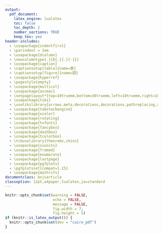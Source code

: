 ```yaml
---
output:
  pdf_document:
    latex_engine: lualatex
    toc: false
    toc_depth: 2
    number_sections: TRUE
    keep_tex: yes
header-includes:
  - \usepackage{indentfirst}
  - \parindent = 1em
  - \usepackage{dcolumn}
  - \newcolumntype{.}{D{.}{.}{-1}}
  - \usepackage{caption}
  - \captionsetup[table]{name=表}
  - \captionsetup[figure]{name=図}
  - \usepackage{hyperref}
  - \pagestyle{empty}
  - \usepackage{multicol}
  - \usepackage{ascmac}
  - \setpagelayout*{top=10truemm,bottom=30truemm,left=10truemm,right=10truemm}
  - \usepackage{tikz}
  - \usetikzlibrary{arrows.meta,decorations,decorations.pathreplacing,arrows}
  - \usepackage{tabstackengine}
  - \usepackage{xcolor}
  - \usepackage{rotating}
  - \usepackage{txfonts}
  - \usepackage{fancybox}
  - \usepackage{dashbox}
  - \usepackage{tcolorbox}
  - \tcbuselibrary{theorems,skins}
  - \usepackage{siunitx}
  - \usepackage{framed}
  - \usepackage{enumerate}
  - \usepackage{lastpage}
  - \usepackage{pgfplots}
  - \pgfplotsset{compat=1.15}
  - \usepackage{mathrsfs}
documentclass: bxjsarticle
classoption: 12pt,a4paper,lualatex,ja=standard
---
```


```r
knitr::opts_chunk$set(warning = FALSE, 
                      echo = FALSE, 
                      message = FALSE,
                      fig.width = 7,
                      fig.height = 5)
if (knitr::is_latex_output()) {
  knitr::opts_chunk$set(dev = "cairo_pdf")
}
```

\renewcommand{\thefootnote}{}
\newcounter{kaunta}
\renewcommand{\thekaunta}{\arabic{kaunta}}
\newcommand{\kaunta}{\refstepcounter{kaunta}%
\thekaunta}
\def\question{\noindent\fbox{\large\makebox[1em]{\text{\kaunta}}} \hspace{1pt}}
\newcounter{skaunta}
\renewcommand{\theskaunta}{\arabic{skaunta}}
\newcommand{\skaunta}{\refstepcounter{skaunta}%
\theskaunta}
\def\squestion{(\text{\skaunta})\hspace{2.5pt}}
\newcommand{\maru}[1]{\raise0.2ex\hbox{\textcircled{\scriptsize{#1}}}}
\newcommand{\jsim}{\mathrel{\text{∽}}}
\newcommand{\jpara}{/\!/}

\newcounter{kcounter}
\setcounter{kcounter}{0}
\newcommand{\kana}{\refstepcounter{kcounter}\ifthenelse{\value{kcounter}=1}{ア}{\ifthenelse{\value{kcounter}=2}{イ}{\ifthenelse{\value{kcounter}=3}{ウ}{\ifthenelse{\value{kcounter}=4}{エ}{\ifthenelse{\value{kcounter}=5}{オ} {\ifthenelse{\value{kcounter}=6}{カ}{\ifthenelse{\value{kcounter}=7}{キ}{\ifthenelse{\value{kcounter}=8}{ク}{\ifthenelse{\value{kcounter}=9}{ケ}{\ifthenelse{\value{kcounter}=10}{コ}{\ifthenelse{\value{kcounter}=11}{サ}{\ifthenelse{\value{kcounter}=12}{シ}{\ifthenelse{\value{kcounter}=13}{ス}{\ifthenelse{\value{kcounter}=14}{セ}{\ifthenelse{\value{kcounter}=15}{ソ}{\ifthenelse{\value{kcounter}=16}{タ}{\ifthenelse{\value{kcounter}=17}{チ}{\ifthenelse{\value{kcounter}=18}{ツ}{\ifthenelse{\value{kcounter}=19}{テ}{\ifthenelse{\value{kcounter}=20}{ト}{\ifthenelse{\value{kcounter}=21}{ナ}{\ifthenelse{\value{kcounter}=22}{二}{\ifthenelse{\value{kcounter}=23}{ヌ}{\ifthenelse{\value{kcounter}=24}{ネ}{\ifthenelse{\value{kcounter}=25}{ノ}{\ifthenelse{\value{kcounter}=26}{ハ}{\ifthenelse{\value{kcounter}=27}{ヒ}{\ifthenelse{\value{kcounter}=28}{フ}{\ifthenelse{\value{kcounter}=29}{ヘ}{\ifthenelse{\value{kcounter}=30}{ホ}{\ifthenelse{\value{kcounter}=31}{マ}{\ifthenelse{\value{kcounter}=32}{ミ}{\ifthenelse{\value{kcounter}=33}{ム}{\ifthenelse{\value{kcounter}=34}{メ}{\ifthenelse{\value{kcounter}=35}{モ}{\ifthenelse{\value{kcounter}=36}{ヤ}{\ifthenelse{\value{kcounter}=37}{ユ}{\ifthenelse{\value{kcounter}=38}{ヨ}{\ifthenelse{\value{kcounter}=39}{ラ}{\ifthenelse{\value{kcounter}=40}{リ}{\ifthenelse{\value{kcounter}=41}{ル}{\ifthenelse{\value{kcounter}=42}{レ}{\ifthenelse{\value{kcounter}=43}{ロ}{\ifthenelse{\value{kcounter}=44}{ワ}{・}}}}}}}}}}}}}}}}}}}}}}}}}}}}}}}}}}}}}}}}}}}}}

\newcommand{\kuran}[1]{\framebox[1.5cm][c]{\maru{#1}}}

\newcommand{\degre}{\ensuremath{^\circ}}

\makeatletter
\newenvironment{figurehere}{\def\@captype{figure}}{}
\makeatother

\newcommand{\haiten}[1]{%
\begin{flushright}%
\footnotesize{＜#1＞}%
\end{flushright}%
}

\newgeometry{top=10truemm,bottom=10truemm,left=20truemm,right=20truemm}


\thispagestyle{empty}
\begin{center}
\phantom{empty}

\vspace{60truemm}

\hspace{4em} {\HUGE\gtfamily\bfseries 数\hspace{2em}学}\hspace{1em}{\large \gtfamily \bfseries （$\mathbf{3}$年）}\\
\vspace{84truemm}

{\large\gtfamily\bfseries 注\hspace{5em}意}

\end{center}

\centering
\begin{framed}
\begin{flushleft}
\begin{enumerate}[\Large \gtfamily 1]
  \item {\large 「開始」の合図があるまでは,開いてはいけません。}

  \item {\large 問題は\pageref{LastPage}ページまであります。}

  \item {\large 「開始」の合図があったら,まず,問題用紙・解答用紙に,組・番号と名前などを書きなさい。}

  \item {\large 答えは,すべて解答用紙に書きなさい。また、所定の欄に濃くはっきりと書きなさい。}

  \item {\large 「終了」の合図で,すぐ鉛筆をおき,解答用紙を裏返しにしなさい。}
\end{enumerate}
\end{flushleft}
\end{framed}

\vspace{14mm}

\begin{center}
{\large \underline{\hspace{30mm}組 \hspace{30mm}番 \hspace{15mm} 名前 \hspace{60mm}}}
\end{center}
\newpage

\pagestyle{plain}
\pagenumbering{arabic}

\begin{flushleft}

\question 三角形の相似条件を3つ書きなさい。

\haiten{知・技$2\times3$点}

\vspace{10mm}

\begin{multicols}{2}
\question 右の図で四角形ABCD 四角形EFGH $\jsim$ 四角形EFGHであるとき、次の問に答えなさい。

\haiten{知・技$2\times4$点}

\squestion 四角形EFGHのそれぞれの頂点は、四角形ABCDのどの頂点と対応しているかをいいなさい。

\vspace{15mm}

\squestion 四角形ABCDと四角形EFGHの相似比を求めなさい。

\vspace{15mm}

\columnbreak

\begin{tikzpicture}[line cap=round,line join=round,>=triangle 45,x=1.0cm,y=1.0cm,scale=0.6]
\begin{scope}
\clip(-11,-2) rectangle (7,7);
\draw [shift={(-6.21808354189063,-1.4207331004506452)},line width=2.pt] (0,0) -- (114.5382925001585:0.7273722977381097) arc (114.5382925001585:179.461658965515:0.7273722977381097) -- cycle;
\draw [line width=2.pt,domain=-11:10] (-6.21808354189063,-1.4207331004506452)-- (-7.925455596547289,2.319127282722609);
\draw [line width=2.pt,domain=-11:10] (-7.925455596547289,2.319127282722609)-- (-9.786087443046851,1.5856089586218198);
\draw [line width=2.pt,domain=-11:10] (-9.786087443046851,1.5856089586218198)-- (-10.217906980189184,-1.3831503592317143);
\draw [line width=2.pt,domain=-11:10] (-10.217906980189184,-1.3831503592317143)-- (-6.21808354189063,-1.4207331004506452);
\draw [line width=2.pt,domain=-11:10] (1.0154664474060784,5.877114009247769)-- (-2.733249349834612,4.481718054144669);
\draw [line width=2.pt,domain=-11:10] (-2.733249349834612,4.481718054144669)-- (-3.6146272702343074,-1.4531933151541099);
\draw [line width=2.pt,domain=-11:10] (-3.6146272702343074,-1.4531933151541099)-- (4.385372729765693,-1.4531933151541099);
\draw [line width=2.pt,domain=-11:10] (4.385372729765693,-1.4531933151541099)-- (1.0154664474060784,5.877114009247769);
\end{scope}
\draw[color=black] (-10.258299559904163,2.0123730567025793) node {A};
\draw[color=black] (-10.985671857642274,-1.6972256617617831) node {B};
\draw[color=black] (-7.6761279029338745,2.703376739553784) node {C};
\draw[color=black] (-5.966803003249316,-0.7516416747022397) node {D};
\draw[color=black] (-8.985398038862472,2.8124825842145005) node[below] {2};
\draw[color=black] (-10.476511249225597,0.5212598463394532) node {3};
\draw[color=black] (-8.148919896463646,-1.6608570468748778) node[below] {4};
\draw[color=black] (-4.257478103564758,-1.8063315064224996) node {F};
\draw[color=black] (5.125624537256857,-1.9154373510832166) node {G};
\draw[color=black] (-3.493737190939743,4.558176098785966) node {E};
\draw[color=black] (1.270551359244876,6.558449917565769) node {H};
\draw[color=black] (-0.9843027637432642,6.049289309149092) node[below] {4};
\draw[color=black] (0.4704418317329553,-1.6972256617617831) node[below] {8};
\draw[color=black] (-8.258025741124362,-0.6061672151546177) node[right] {$65\textrm{\degre}$};
\end{tikzpicture}

\end{multicols}

\squestion $\angle$G の大きさを求めなさい。

\vspace{15mm}

\squestion EF の長さを求めなさい。

\vspace{15mm}


\question 下の図で、相似な三角形の組を見つけ、記号$\jsim$を使って表しなさい。また、そのときに使った相似条件をいいなさい。

\haiten{知・技9点}

\begin{center}
\begin{figurehere}
\includegraphics{image163.png}
\end{figurehere}
\end{center}

\newpage

\begin{multicols}{2}
\question 右の図で、
$$
\triangle\mbox{ABD} \jsim \triangle\mbox{DCB}
$$
であることを証明しなさい。また、AD$\jpara$BCであることを証明しなさい。

\haiten{知・技8点}

\columnbreak
\begin{center}
\begin{tikzpicture}[line cap=round,line join=round,>=triangle 45,x=1.0cm,y=1.0cm,scale=0.3]
\begin{scope}
\clip(-15.1316939547495,-5.989132946586327) rectangle (8.653380181286694,7.286506762253387);
\draw[line width=2.pt] (-9.749138951487486,5.631050237949681) -- (-11.327843386240136,-0.15753268947671195) -- (4.938021709324099,0.004665642304167328) -- (-0.8061679783726383,5.612592665442046) -- cycle;
\draw [line width=2.pt] (-9.749138951487486,5.631050237949681)-- (-11.327843386240136,-0.15753268947671195);
\draw [line width=2.pt] (-9.749138951487486,5.631050237949681)-- (-0.7491389514874864,5.631050237949681);
\draw [line width=2.pt] (-11.327843386240136,-0.15753268947671195)-- (-0.8061679783726383,5.612592665442046);
\draw [line width=2.pt] (-0.7491389514874864,5.631050237949681)-- (4.938021709324099,0.004665642304167328);
\draw [line width=2.pt] (-11.327843386240136,-0.15753268947671195)-- (4.670617673546776,0.06437656783772255);
\end{scope}
\draw[color=black] (-9.494558647279145,6.303869613357432) node {A};
\draw[color=black] (-12.149467534023247,-0.4606927556069892) node {B};
\draw[color=black] (-11.022040472529177,3.212537347970466) node[left] {6cm};
\draw[color=black] (-4.9848504013028645,5.8) node[above] {9cm};
\draw[color=black] (-1.1661458381777878,7.213084985530069) node[below] {D};
\draw[color=black] (-5.603116854380258,2.557902280006167) node[below] {12cm};
\draw[color=black] (5.198361767030674,0.6667343058870812) node[below right] {C};
\draw[color=black] (2.6525587249472893,3.358011807518088) node[right] {8cm};
\draw[color=black] (-3.130051042070684,-0.31521829605936724) node[below] {16cm};
\end{tikzpicture}
\end{center}
\end{multicols}
\vfill

\begin{multicols}{2}

\question $\triangle$ABCの辺BC, CA, ABの中点をそれぞれD, E, Fとするとき、$\triangle$DEF $\jsim \triangle$ ABCの相似比を求めなさい。また、$\triangle$ABCの面積が$8 \si{cm}^2$のとき、$\triangle$DEFの面積を求めなさい。

\haiten{知・技$3\times2$点}

\columnbreak

\begin{figurehere}
\includegraphics{image142.png}
\end{figurehere}

\end{multicols}

\vfill

\setcounter{skaunta}{0}

\question 下の図で、直線$l, m, n$が平行であるとき、$x$の値を求めなさい。

\haiten{知・技$4\times4$点}

\begin{multicols}{2}
\squestion 

\begin{figurehere}
\includegraphics[width=10em]{toi1.jpg}
\end{figurehere}

\columnbreak

\squestion 

\begin{figurehere}
\includegraphics[width=10em]{toi2.jpg}
\end{figurehere}

\end{multicols}

\vspace{15mm}

\begin{multicols}{2}

\squestion 

\begin{figurehere}
\includegraphics[width=10em]{toi3.jpg}
\end{figurehere}

\columnbreak

\squestion

\begin{figurehere}
\includegraphics[width=10em]{toi4.jpg}
\end{figurehere}

\end{multicols}
\vfill

\newpage

\setcounter{skaunta}{0}

\question 下の図で、PQ$\jpara$BCとするとき、$x, \, y$の値を求めなさい。また、$\angle$Aの二等分線をADとするとき、$x$の値を求めなさい。

\haiten{知・技$4\times4$点}

\begin{multicols}{2}
\squestion

\begin{figurehere}
\includegraphics[width=11em]{ttoi1.jpg}
\end{figurehere}

\columnbreak

\squestion

\begin{figurehere}
\includegraphics[width=11em]{ttoi2.jpg}
\end{figurehere}
\end{multicols}

\vspace{15mm}

\begin{multicols}{2}
\squestion

\begin{figurehere}
\includegraphics[width=11em]{ttoi3.jpg}
\end{figurehere}

\columnbreak
\squestion

\begin{figurehere}
\includegraphics[width=11em]{ttoi4.jpg}
\end{figurehere}

\end{multicols}

\vfill

\setcounter{skaunta}{0}
\question Aさんは「すべての\kuran{ア}は相似であるといえるよ。」と言っています。このとき、次の問に答えなさい。

\haiten{思・判・表(1)6点、(2)10点}

\squestion \kuran{ア}に当てはまる平面図形を3つ答えなさい。

\squestion \kuran{ア}に当てはまらない平面図形を次のア〜エからすべて選び、それぞれについて、理由を答えなさい。ただし、テレビ画面は縦横比が$16:9$のものをいう。

ア　ひし形　イ　テレビ画面の長方形　ウ　二等辺三角形　エ　半円

\vfill

\newpage

\setcounter{skaunta}{0}

\begin{multicols}{2}

\question 右の図のように、長さ$2\si{m}$の棒を地面に垂直に立てたときの影の長さが$1.7\si{m}$であった。

\haiten{知・技(1)2点、(2)3点}

\squestion 影の長さが$4.5\si{m}$である木の高さを求め、小数第2位を四捨五入して答えなさい。

\vspace{15mm}

\squestion 真の木の高さを$a\si{m}$として、$a$の値の範囲を不等式を使って表しなさい。



\columnbreak

\begin{center}
\begin{figurehere}
\includegraphics[height=10em]{height_wood.jpg}
\end{figurehere}
\end{center}
\end{multicols}

\vspace{20mm}



\question $\triangle$ABCの辺BC、CA、ABの中点をそれぞれD、E、Fとし、線分FEのEを越える延長上にFE $=$ EPとなるような点Pをとる。線分ADとFPの交点をQとするとき、PE : EQ $= 2:1$であることを証明せよ。

\haiten{思・判・表10点}

\begin{multicols}{2}

\phantom{aaa}

\columnbreak

\begin{tikzpicture}[line cap=round,line join=round,>=triangle 45,x=1.0cm,y=1.0cm]
\clip(1.72,-6.18) rectangle (23.12,5.52);
\draw[line width=2.pt,color=black] (8.02,3.1) -- (5.24,-1.8) -- (9.82,-1.8) -- cycle;
\draw[line width=2.pt] (8.02,3.1) -- (11.21,0.65) -- (7.53,-1.8) -- cycle;
\draw [line width=2.pt,color=black] (8.02,3.1)-- (5.24,-1.8);
\draw [line width=2.pt,color=black] (5.24,-1.8)-- (9.82,-1.8);
\draw [line width=2.pt] (9.82,-1.8)-- (8.02,3.1);
\draw [line width=2.pt] (8.02,3.1)-- (7.53,-1.8);
\draw [line width=2.pt] (6.63,0.65)-- (11.21,0.65);
\draw [line width=2.pt] (8.02,3.1)-- (11.21,0.65);
\draw [line width=2.pt] (11.21,0.65)-- (7.53,-1.8);
\draw[color=black] (8.16,3.47) node {A};
\draw[color=black] (4.64,-1.51) node[below] {B};
\draw[color=black] (9.96,-1.43) node[below right] {C};
\draw[color=black] (6.4,1.13) node {F};
\draw[color=black] (9.06,0.97) node {E};
\draw[color=black] (7.54,-2.19) node {D};
\draw[color=black] (11.36,1.01) node {P};
\draw[color=black] (7.92,0.97) node[right] {Q};
\end{tikzpicture}

\end{multicols}

\vfill






















































\end{flushleft}